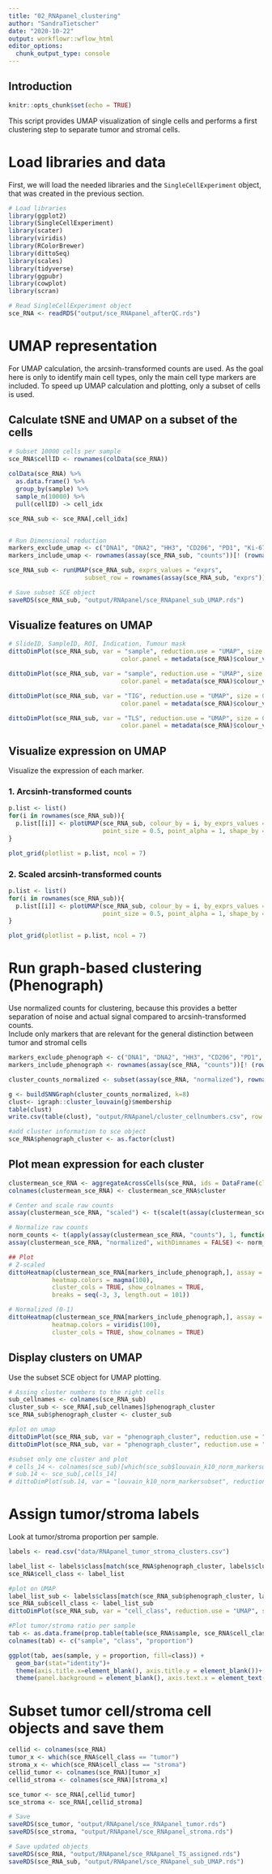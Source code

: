 ```yaml
---
title: "02_RNApanel_clustering"
author: "SandraTietscher"
date: "2020-10-22"
output: workflowr::wflow_html
editor_options:
  chunk_output_type: console
---
```


## Introduction

```r
knitr::opts_chunk$set(echo = TRUE)
```

This script provides UMAP visualization of single cells and performs a first clustering step to separate tumor and stromal cells.


# Load libraries and data

First, we will load the needed libraries and the `SingleCellExperiment` object, that was created in the previous section.

```r
# Load libraries
library(ggplot2)
library(SingleCellExperiment)
library(scater)
library(viridis)
library(RColorBrewer)
library(dittoSeq)
library(scales)
library(tidyverse)
library(ggpubr)
library(cowplot)
library(scran)

# Read SingleCellExperiment object
sce_RNA <- readRDS("output/sce_RNApanel_afterQC.rds")
```

# UMAP representation

For UMAP calculation, the arcsinh-transformed counts are used. As the goal here is only to identify main cell types, only the main cell type markers are included.
To speed up UMAP calculation and plotting, only a subset of cells is used.


## Calculate tSNE and UMAP on a subset of the cells

```r
# Subset 10000 cells per sample
sce_RNA$cellID <- rownames(colData(sce_RNA))
  
colData(sce_RNA) %>%
  as.data.frame() %>%
  group_by(sample) %>%
  sample_n(10000) %>% 
  pull(cellID) -> cell_idx

sce_RNA_sub <- sce_RNA[,cell_idx]


# Run Dimensional reduction
markers_exclude_umap <- c("DNA1", "DNA2", "HH3", "CD206", "PD1", "Ki-67", "DapB", "GLUT1", "CCL4", "CXCL10", "CXCL9", "CCL5", "CCL18", "CXCL13_protein", "CXCL13_mRNA", "CCL22", "CCL17", "CSF1", "CD274", "CCL2", "CD11b")
markers_include_umap <- rownames(assay(sce_RNA_sub, "counts"))[! (rownames(assay(sce_RNA_sub, "counts")) %in% markers_exclude_umap)]

sce_RNA_sub <- runUMAP(sce_RNA_sub, exprs_values = "exprs", 
                     subset_row = rownames(assay(sce_RNA_sub, "exprs")) %in% markers_include_umap)

# Save subset SCE object
saveRDS(sce_RNA_sub, "output/RNApanel/sce_RNApanel_sub_UMAP.rds")
```

## Visualize features on UMAP

```r

# SlideID, SampleID, ROI, Indication, Tumour mask
dittoDimPlot(sce_RNA_sub, var = "sample", reduction.use = "UMAP", size = 0.5, 
                               color.panel = metadata(sce_RNA)$colour_vectors$sample)

dittoDimPlot(sce_RNA_sub, var = "sample", reduction.use = "UMAP", size = 0.5, 
                               color.panel = metadata(sce_RNA)$colour_vectors$sample, split.by = "sample") 

dittoDimPlot(sce_RNA_sub, var = "TIG", reduction.use = "UMAP", size = 0.5, 
                               color.panel = metadata(sce_RNA)$colour_vectors$TIG)

dittoDimPlot(sce_RNA_sub, var = "TLS", reduction.use = "UMAP", size = 0.5, 
                               color.panel = metadata(sce_RNA)$colour_vectors$TLS)

```

## Visualize expression on UMAP

Visualize the expression of each marker.

### 1. Arcsinh-transformed counts

```r
p.list <- list()
for(i in rownames(sce_RNA_sub)){
  p.list[[i]] <- plotUMAP(sce_RNA_sub, colour_by = i, by_exprs_values = "exprs", 
                          point_size = 0.5, point_alpha = 1, shape_by = "panel_type")
}

plot_grid(plotlist = p.list, ncol = 7)
```

### 2. Scaled arcsinh-transformed counts

```r
p.list <- list()
for(i in rownames(sce_RNA_sub)){
  p.list[[i]] <- plotUMAP(sce_RNA_sub, colour_by = i, by_exprs_values = "scaled", 
                          point_size = 0.5, point_alpha = 1, shape_by = "panel_type")  + scale_colour_gradient2(name = i, low = "#2166ac", mid = "white", high = "#b2182b", limits = c(-3, 3), na.value = "#b2182b")
}

plot_grid(plotlist = p.list, ncol = 7)
```


# Run graph-based clustering (Phenograph)

Use normalized counts for clustering, because this provides a better separation of noise and actual signal compared to arcsinh-transformed counts.  
Include only markers that are relevant for the general distinction between tumor and stromal cells

```r
markers_exclude_phenograph <- c("DNA1", "DNA2", "HH3", "CD206", "PD1", "Ki-67", "DapB", "GLUT1", "CCL4", "CXCL10", "CXCL9", "CCL5", "CCL18", "CXCL13_protein", "CXCL13_mRNA", "CD1c", "CD8a", "CCL22", "CCL17", "CSF1", "CD274", "CCL2", "CD11b", "SMA")
markers_include_phenograph <- rownames(assay(sce_RNA, "counts"))[! (rownames(assay(sce_RNA, "counts")) %in% markers_exclude_phenograph)]

cluster_counts_normalized <- subset(assay(sce_RNA, "normalized"), rownames(assay(sce_RNA, "normalized")) %in% markers_include_phenograph)

g <- buildSNNGraph(cluster_counts_normalized, k=8)
clust<- igraph::cluster_louvain(g)$membership
table(clust)
write.csv(table(clust), "output/RNApanel/cluster_cellnumbers.csv", row.names = FALSE)

#add cluster information to sce object
sce_RNA$phenograph_cluster <- as.factor(clust)
```

## Plot mean expression for each cluster

```r
clustermean_sce_RNA <- aggregateAcrossCells(sce_RNA, ids = DataFrame(cluster = sce_RNA$phenograph_cluster), average = TRUE)
colnames(clustermean_sce_RNA) <- clustermean_sce_RNA$cluster

# Center and scale raw counts
assay(clustermean_sce_RNA, "scaled") <- t(scale(t(assay(clustermean_sce_RNA, "counts"))))

# Normalize raw counts
norm_counts <- t(apply(assay(clustermean_sce_RNA, "counts"), 1, function(x)(x-min(x))/(max(x)-min(x))))
assay(clustermean_sce_RNA, "normalized", withDimnames = FALSE) <- norm_counts

## Plot
# Z-scaled
dittoHeatmap(clustermean_sce_RNA[markers_include_phenograph,], assay = "scaled", scale = "none",
            heatmap.colors = magma(100), 
            cluster_cols = TRUE, show_colnames = TRUE,
            breaks = seq(-3, 3, length.out = 101))

# Normalized (0-1)
dittoHeatmap(clustermean_sce_RNA[markers_include_phenograph,], assay = "normalized", scale = "none",
            heatmap.colors = viridis(100), 
            cluster_cols = TRUE, show_colnames = TRUE)

```

## Display clusters on UMAP

Use the subset SCE object for UMAP plotting.

```r
# Assing cluster numbers to the right cells
sub_cellnames <- colnames(sce_RNA_sub)
cluster_sub <- sce_RNA[,sub_cellnames]$phenograph_cluster
sce_RNA_sub$phenograph_cluster <- cluster_sub

#plot on umap
dittoDimPlot(sce_RNA_sub, var = "phenograph_cluster", reduction.use = "UMAP", size = 0.5, do.label = TRUE, opacity = 0.2)
dittoDimPlot(sce_RNA_sub, var = "phenograph_cluster", reduction.use = "UMAP", size = 0.5, split.by = "phenograph_cluster", opacity = 0.2)

#subset only one cluster and plot
# cells_14 <- colnames(sce_sub)[which(sce_sub$louvain_k10_norm_markersubset == "14")]
# sub.14 <- sce_sub[,cells_14]
# dittoDimPlot(sub.14, var = "louvain_k10_norm_markersubset", reduction.use = "UMAP", size = 0.5, do.label = TRUE)
```

# Assign tumor/stroma labels

Look at tumor/stroma proportion per sample.

```r
labels <- read.csv("data/RNApanel_tumor_stroma_clusters.csv")

label_list <- labels$class[match(sce_RNA$phenograph_cluster, labels$cluster)]
sce_RNA$cell_class <- label_list

#plot on UMAP
label_list_sub <- labels$class[match(sce_RNA_sub$phenograph_cluster, labels$cluster)]
sce_RNA_sub$cell_class <- label_list_sub
dittoDimPlot(sce_RNA_sub, var = "cell_class", reduction.use = "UMAP", size = 0.5, do.label = TRUE)

#Plot tumor/stroma ratio per sample
tab <- as.data.frame(prop.table(table(sce_RNA$sample, sce_RNA$cell_class), margin = 1))
colnames(tab) <- c("sample", "class", "proportion")

ggplot(tab, aes(sample, y = proportion, fill=class)) +
  geom_bar(stat="identity")+
  theme(axis.title.x=element_blank(), axis.title.y = element_blank())+
  theme(panel.background = element_blank(), axis.text.x = element_text(angle = 30))

```

# Subset tumor cell/stroma cell objects and save them

```r
cellid <- colnames(sce_RNA)
tumor_x <- which(sce_RNA$cell_class == "tumor")
stroma_x <- which(sce_RNA$cell_class == "stroma")
cellid_tumor <- colnames(sce_RNA)[tumor_x]
cellid_stroma <- colnames(sce_RNA)[stroma_x]

sce_tumor <- sce_RNA[,cellid_tumor]
sce_stroma <- sce_RNA[,cellid_stroma]

# Save 
saveRDS(sce_tumor, "output/RNApanel/sce_RNApanel_tumor.rds")
saveRDS(sce_stroma, "output/RNApanel/sce_RNApanel_stroma.rds")

# Save updated objects
saveRDS(sce_RNA, "output/RNApanel/sce_RNApanel_TS_assigned.rds")
saveRDS(sce_RNA_sub, "output/RNApanel/sce_RNApanel_sub_UMAP.rds")
```


